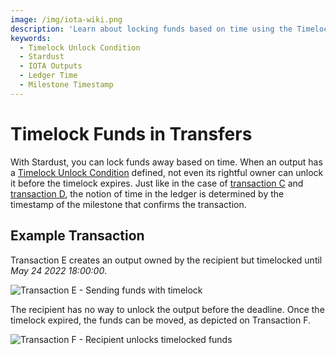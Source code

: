```yaml
---
image: /img/iota-wiki.png
description: 'Learn about locking funds based on time using the Timelock Unlock Condition in Stardust. Understand how to create a timelocked output and how to move funds once the timelock expires.'
keywords:
  - Timelock Unlock Condition
  - Stardust
  - IOTA Outputs
  - Ledger Time
  - Milestone Timestamp
---
```


# Timelock Funds in Transfers

With Stardust, you can lock funds away based on time. When an output has a [Timelock Unlock Condition](https://wiki.iota.org/shimmer/tips/tips/TIP-0018/#timelock-unlock-condition)
defined, not even its rightful owner can unlock it before the timelock expires. Just like in the case of [transaction C](expiration.mdx#claim-non-expired-funds) and [transaction D](expiration.mdx#claim-expired-funds),
the notion of time in the ledger is determined by the timestamp of the milestone that confirms the transaction.

## Example Transaction

Transaction E creates an output owned by the recipient but timelocked until _May 24 2022 18:00:00_.

![Transaction E - Sending funds with timelock](/img/stardust_explanations/stardust_ledger_anatomy/simple_transaction/tx_E.svg)

The recipient has no way to unlock the output before the deadline. Once the timelock expired, the funds can be moved, as
depicted on Transaction F.

![Transaction F - Recipient unlocks timelocked funds](/img/stardust_explanations/stardust_ledger_anatomy/simple_transaction/tx_F.svg)
